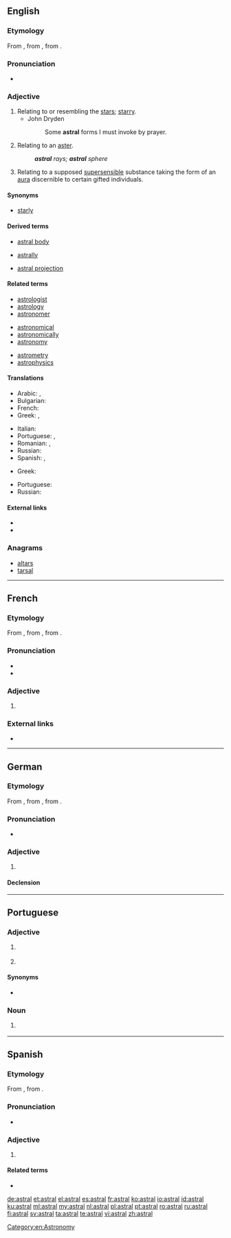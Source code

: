 ==English==

===Etymology===
From {{etyl|LL.|en}} {{m|la|astralis}}, from {{etyl|la|en}} {{m|la|astrum||star}}, from {{etyl|grc|en}} {{m|grc|ἄστρον||star}}.

===Pronunciation===
* {{a|US}} {{IPA|/ˈæstɹəl/|lang=en}}

===Adjective===
{{en-adj}}

# Relating to or resembling the [[star]]s; [[starry]].
#* John Dryden
#*: Some '''astral''' forms I must invoke by prayer.
# {{context|biology|lang=en}} Relating to an [[aster]].
#: '''''astral''' rays; '''astral''' sphere''
# {{context|parapsychology|theosophy|lang=en}} Relating to a supposed [[supersensible]] substance taking the form of an [[aura]] discernible to certain gifted individuals.

====Synonyms====
* {{sense|relating to stars}} [[starly]]

====Derived terms====
{{rel-top3|Terms derived from ''astral''}}
* [[astral body]]
{{rel-mid3}}
* [[astrally]]
{{rel-mid3}}
* [[astral projection]]
{{rel-bottom}}

====Related terms====
{{rel-top3|Terms etymologically related to ''astral''}}
* [[astrologist]]
* [[astrology]]
* [[astronomer]]
{{rel-mid3}}
* [[astronomical]]
* [[astronomically]]
* [[astronomy]]
{{rel-mid3}}
* [[astrometry]]
* [[astrophysics]]
{{rel-bottom}}

====Translations====
{{trans-top|relating to or resembling the stars}}
* Arabic: {{t|ar|نَجْمِيّ|m}}, {{t|ar|نَجْمِيَّة|f}}
* Bulgarian: {{t|bg|звезден}}
* French: {{t+|fr|astral}}
* Greek: {{t+|el|αστρικός|m}}, {{t|el|αστρώος|m}}
{{trans-mid}}
* Italian: {{t|it|astrale}}
* Portuguese: {{t+|pt|astral}}, {{t+|pt|estelar}}
* Romanian: {{t+|ro|astral|m|n}}, {{t+|ro|stelar|m|n}}
* Russian: {{t+|ru|звёздный}}
* Spanish: {{t+|es|astral}}, {{t+|es|estelar}}
{{trans-bottom}}

{{trans-top|relating to a supposed supersensible substance}}
* Greek: {{t+|el|αστρικός|m}}
{{trans-mid}}
* Portuguese: {{t+|pt|astral}}
* Russian: {{t+|ru|астра́льный}}
{{trans-bottom}}

====External links====
* {{R:Webster 1913}}
* {{R:Century 1911}}

===Anagrams===
* [[altars#English|altars]]
* [[tarsal#English|tarsal]]

[[Category:en:Astronomy]]

----

==French==

===Etymology===
From {{etyl|LL.|fr}} {{m|la|astralis}}, from {{etyl|la|fr}} {{m|la|astrum||star}}, from {{etyl|grc|fr}} {{m|grc|ἄστρον||star}}.

===Pronunciation===
* {{IPA|/as.tʁal/|lang=fr}}
* {{audio|Fr-astral.ogg|Audio|lang=fr}}

===Adjective===
{{fr-adj|mp=astraux}}

# {{l|en|astral}}

===External links===
* {{R:TLFi}}

----

==German==

===Etymology===
From {{etyl|LL.|de}} {{m|la|astralis}}, from {{etyl|la|de}} {{m|la|astrum||star}}, from {{etyl|grc|de}} {{m|grc|ἄστρον||star}}.

===Pronunciation===
* {{rhymes|aːl|lang=de}}

===Adjective===
{{de-adj|-}}

# {{l|en|astral}}

====Declension====
{{de-decl-adj-notcomp|astral}}

----

==Portuguese==

===Adjective===
{{pt-adj|astra|l}}

# {{l|en|astral}} {{gloss|relating to or resembling the stars}}
# {{lb|pt|parapsychology|theosophy}} {{l|en|astral}} {{gloss|relating to a supposed supersensible substance}}

====Synonyms====
* {{sense|relating to or resembling the stars}} {{l|pt|estelar}}

===Noun===
{{pt-noun|m}}

# {{lb|pt|informal|usually with {{m|pt|alto}} or {{m|pt|baixo}}}} {{l|en|vibe}} {{gloss|the atmosphere of a person or situation}}

----

==Spanish==

===Etymology===
From {{etyl|LL.|es}} {{m|la|astrālis}}, from {{etyl|la|es}} {{m|la|astrum||star}}.

===Pronunciation===
* {{IPA|/asˈtɾal/|lang=es}}

===Adjective===
{{es-adj|mf|pl=astrales}}

# {{l|en|astral}}

====Related terms====
* {{l|es|astro}}

[[de:astral]]
[[et:astral]]
[[el:astral]]
[[es:astral]]
[[fr:astral]]
[[ko:astral]]
[[io:astral]]
[[id:astral]]
[[ku:astral]]
[[ml:astral]]
[[my:astral]]
[[nl:astral]]
[[pl:astral]]
[[pt:astral]]
[[ro:astral]]
[[ru:astral]]
[[fi:astral]]
[[sv:astral]]
[[ta:astral]]
[[te:astral]]
[[vi:astral]]
[[zh:astral]]